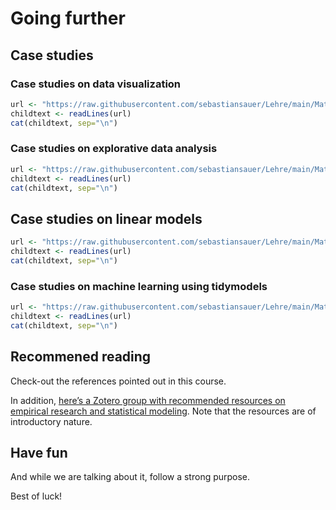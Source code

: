 # Going further


## Case studies



### Case studies on data visualization


```r
url <- "https://raw.githubusercontent.com/sebastiansauer/Lehre/main/Material/yacsdas-vis.md"
childtext <- readLines(url)
cat(childtext, sep="\n")
```








### Case studies on explorative data analysis


```r
url <- "https://raw.githubusercontent.com/sebastiansauer/Lehre/main/Material/yacsdas-EDA.md"
childtext <- readLines(url)
cat(childtext, sep="\n")
```








## Case studies on linear models




```r
url <- "https://raw.githubusercontent.com/sebastiansauer/Lehre/main/Material/yacsdas-lm.md"
childtext <- readLines(url)
cat(childtext, sep="\n")
```



### Case studies on machine learning using tidymodels



```r
url <- "https://raw.githubusercontent.com/sebastiansauer/Lehre/main/Material/yacsdas-tidymodels.md"
childtext <- readLines(url)
cat(childtext, sep="\n")
```




## Recommened reading



Check-out the references pointed out in this course.

In addition, [here's a Zotero group with recommended resources on empirical research and statistical modeling](https://www.zotero.org/groups/4583286/intro-stats). 
Note that the resources are of introductory nature.



## Have fun

And while we are talking about it, follow a strong purpose.

Best of luck!





